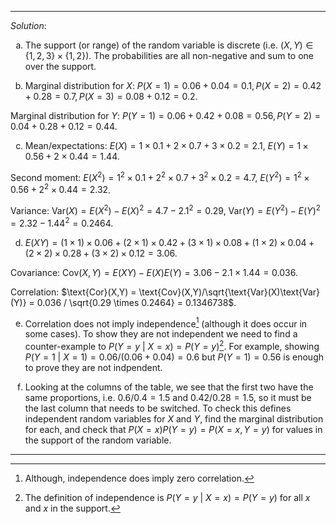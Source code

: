 
***
*Solution*:

(a) The support (or range) of the random variable is discrete (i.e. $(X,Y) \in \{1,2,3\}\times \{1,2\}$). The probabilities are all non-negative and sum to one over the support.

(b) Marginal distribution for $X$: $P(X=1) = 0.06+0.04 = 0.1, P(X=2) = 0.42+0.28 = 0.7, P(X=3) = 0.08+0.12 = 0.2$. 

Marginal distribution for $Y$: $P(Y=1) = 0.06+0.42+0.08 = 0.56, P(Y=2) = 0.04+0.28+0.12 = 0.44$.

(c) Mean/expectations: $E(X) = 1 \times 0.1 + 2 \times 0.7 + 3 \times 0.2 = 2.1$, $E(Y) = 1 \times 0.56 + 2 \times 0.44 = 1.44$. 

Second moment: $E(X^2) =  1^2 \times 0.1 + 2^2 \times 0.7 + 3^2 \times 0.2 = 4.7$, $E(Y^2) = 1^2 \times 0.56 + 2^2 \times 0.44 = 2.32$. 

Variance: $\text{Var}(X) = E(X^2) - E(X)^2 = 4.7 - 2.1^2 = 0.29$, $\text{Var}(Y) = E(Y^2) - E(Y)^2 = 2.32 - 1.44^2 = 0.2464$.

(d) $E(XY) = (1 \times 1)  \times  0.06 + (2 \times 1)  \times  0.42 + (3 \times 1)  \times  0.08 + (1 \times 2)  \times  0.04 + (2 \times 2)  \times  0.28 + (3 \times 2)  \times  0.12 = 3.06$. 

Covariance: $\text{Cov}(X,Y) = E(XY) - E(X)E(Y) = 3.06 - 2.1 \times 1.44 = 0.036$. 

Correlation: $\text{Cor}(X,Y) = \text{Cov}(X,Y)/\sqrt{\text{Var}(X)\text{Var}(Y)} = 0.036 / \sqrt{0.29 \times 0.2464} = 0.1346738$.

(e) Correlation does not imply independence^[Although, independence does imply zero correlation.] (although it does occur in some cases). To show they are not independent we need to find a counter-example to $P(Y=y~\vert~X=x) = P(Y=y)$^[The definition of independence is $P(Y=y~\vert~X=x) = P(Y=y)$ for all $x$ and $x$ in the support.]. For example, showing $P(Y=1~\vert~X=1) = 0.06 / (0.06 + 0.04) = 0.6$ but $P(Y=1) = 0.56$ is enough to prove they are not indpendent.

(f) Looking at the columns of the table, we see that the first two have the same proportions, i.e. $0.6/0.4 = 1.5$ and $0.42/0.28 = 1.5$, so it must be the last column that needs to be switched. To check this defines independent random variables for $X$ and $Y$, find the marginal distribution for each, and check that $P(X=x)P(Y=y) = P(X=x,Y=y)$ for values in the support of the random variable.

***